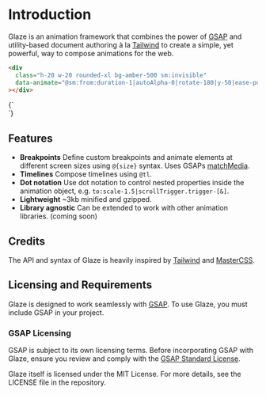 
# Introduction

Glaze is an animation framework that combines the power of
[GSAP](https://greensock.com/gsap/) and utility-based document authoring à la
[Tailwind](https://tailwindcss.com) to create a simple, yet powerful, way to
compose animations for the web.

```html copy
<div
  class="h-20 w-20 rounded-xl bg-amber-500 sm:invisible"
  data-animate="@sm:from:duration-1|autoAlpha-0|rotate-180|y-50|ease-power2.inOut"
></div>
```

<Example>
  {`
<div
class="h-20 w-20 rounded-xl bg-amber-500 sm:invisible"
data-animate="@sm:from:duration-1|autoAlpha-0|rotate-180|y-50|ease-power2.inOut|scrollTrigger.trigger-[&]">
</div>
`}
</Example>

## Features

- **Breakpoints** Define custom breakpoints and animate elements at different
  screen sizes using `@{size}` syntax. Uses GSAPs
  [matchMedia](<https://gsap.com/docs/v3/GSAP/gsap.matchMedia()/>).
- **Timelines** Compose timelines using `@tl`.
- **Dot notation** Use dot notation to control nested properties inside the
  animation object, e.g. `to:scale-1.5|scrollTrigger.trigger-[&]`.
- **Lightweight** ~3kb minified and gzipped.
- **Library agnostic** Can be extended to work with other animation libraries.
  (coming soon)

## Credits

The API and syntax of Glaze is heavily inspired by
[Tailwind](https://tailwindcss.com) and [MasterCSS](https://css.master.co/).

## Licensing and Requirements

Glaze is designed to work seamlessly with [GSAP](https://greensock.com/gsap/).
To use Glaze, you must include GSAP in your project.

### GSAP Licensing

GSAP is subject to its own licensing terms. Before incorporating GSAP with
Glaze, ensure you review and comply with the
[GSAP Standard License](https://gsap.com/community/standard-license/).

Glaze itself is licensed under the MIT License. For more details, see the
LICENSE file in the repository.
